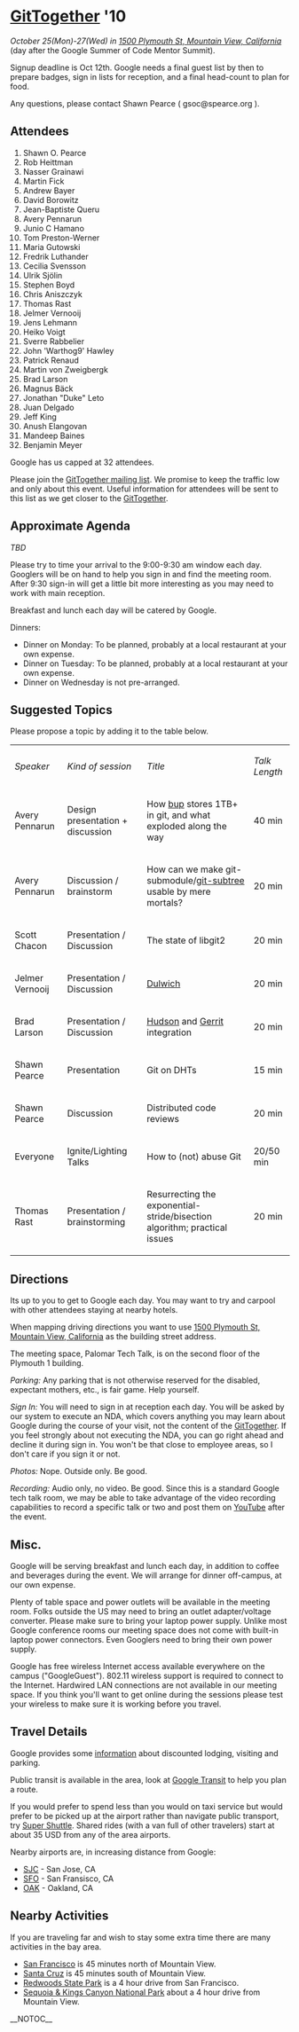 = [[GitTogether]] '10 =
''October 25(Mon)-27(Wed) in [http://maps.google.com/maps?f=q&source=s_q&hl=en&geocode=&q=1500+Plymouth+St,+Mountain+View,+CA+94043&sll=37.420123,-122.08592&sspn=0.010123,0.011952&ie=UTF8&t=h&z=17 1500 Plymouth St, Mountain View, California]'' (day after the Google Summer of Code Mentor Summit).

Signup deadline is Oct 12th.  Google needs a final guest list by then to prepare badges, sign in lists for reception, and a final head-count to plan for food.

Any questions, please contact Shawn Pearce ( gsoc@spearce.org ).

== Attendees ==
# Shawn O. Pearce
# Rob Heittman
# Nasser Grainawi
# Martin Fick
# Andrew Bayer
# David Borowitz
# Jean-Baptiste Queru
# Avery Pennarun
# Junio C Hamano
# Tom Preston-Werner
# Maria Gutowski
# Fredrik Luthander
# Cecilia Svensson
# Ulrik Sjölin
# Stephen Boyd
# Chris Aniszczyk
# Thomas Rast
# Jelmer Vernooij
# Jens Lehmann
# Heiko Voigt
# Sverre Rabbelier
# John 'Warthog9' Hawley
# Patrick Renaud
# Martin von Zweigbergk
# Brad Larson
# Magnus Bäck
# Jonathan "Duke" Leto
# Juan Delgado
# Jeff King
# Anush Elangovan
# Mandeep Baines
# Benjamin Meyer

Google has us capped at 32 attendees.

Please join the [http://groups.google.com/group/gittogether-2010/ GitTogether mailing list].  We promise to keep the traffic low and only about this event. Useful information for attendees will be sent to this list as we get closer to the [[GitTogether]].

== Approximate Agenda ==

''TBD''

Please try to time your arrival to the 9:00-9:30 am window each day.  Googlers will be on hand to help you sign in and find the meeting room.  After 9:30 sign-in will get a little bit more interesting as you may need to work with main reception.

Breakfast and lunch each day will be catered by Google.

Dinners:
* Dinner on Monday: To be planned, probably at a local restaurant at your own expense.
* Dinner on Tuesday: To be planned, probably at a local restaurant at your own expense.
* Dinner on Wednesday is not pre-arranged.

== Suggested Topics ==

Please propose a topic by adding it to the table below.

{| border="1" cellpadding="2" cellspacing="0"
|  ''Speaker'' 
|  ''Kind of session'' 
|  ''Title'' 
|  ''Talk Length'' 
|-
|  Avery Pennarun
|  Design presentation + discussion
|  How [http://github.com/apenwarr/bup bup] stores 1TB+ in git, and what exploded along the way
|  40 min
|-
|  Avery Pennarun
|  Discussion / brainstorm
|  How can we make git-submodule/[http://github.com/apenwarr/git-subtree git-subtree] usable by mere mortals?
|  20 min
|-
|  Scott Chacon
|  Presentation / Discussion
|  The state of libgit2 
|  20 min
|-
|  Jelmer Vernooij
|  Presentation / Discussion
|  [http://samba.org/~jelmer/dulwich Dulwich]
|  20 min
|-
|  Brad Larson
|  Presentation / Discussion
|  [http://hudson-ci.org/ Hudson] and [http://code.google.com/p/gerrit/ Gerrit] integration
|  20 min
|-
|  Shawn Pearce
|  Presentation
|  Git on DHTs
|  15 min
|-
|  Shawn Pearce
|  Discussion
|  Distributed code reviews
|  20 min
|-
|  Everyone
|  Ignite/Lighting Talks
|  How to (not) abuse Git
|  20/50 min
|-
|  Thomas Rast
|  Presentation / brainstorming
|  Resurrecting the exponential-stride/bisection algorithm; practical issues
|  20 min
|}

== Directions ==
Its up to you to get to Google each day.  You may want to try and carpool with other attendees staying at nearby hotels.

When mapping driving directions you want to use [http://maps.google.com/maps?f=q&source=s_q&hl=en&geocode=&q=1500+Plymouth+St,+Mountain+View,+CA+94043&sll=37.420123,-122.08592&sspn=0.010123,0.011952&ie=UTF8&t=h&z=17 1500 Plymouth St, Mountain View, California] as the building street address.

The meeting space, Palomar Tech Talk, is on the second floor of the Plymouth 1 building.

''Parking:'' Any parking that is not otherwise reserved for the disabled, expectant mothers, etc., is fair game.  Help yourself.

''Sign In:'' You will need to sign in at reception each day. You will be asked by our system to execute an NDA, which covers anything you may learn about Google during the course of your visit, not the content of the [[GitTogether]]. If you feel strongly about not executing the NDA, you can go right ahead and decline it during sign in. You won't be that close to employee areas, so I don't care if you sign it or not.

''Photos:'' Nope. Outside only. Be good.

''Recording:'' Audio only, no video. Be good.  Since this is a standard Google tech talk room, we may be able to take advantage of the video recording capabilities to record a specific talk or two and post them on [http://www.youtube.com/ YouTube] after the event.

== Misc. ==
Google will be serving breakfast and lunch each day, in addition to coffee and beverages during the event.  We will arrange for dinner off-campus, at our own expense.

Plenty of table space and power outlets will be available in the meeting room.  Folks outside the US may need to bring an outlet adapter/voltage converter.  Please make sure to bring your laptop power supply.  Unlike most Google conference rooms our meeting space does not come with built-in laptop power connectors.  Even Googlers need to bring their own power supply.

Google has free wireless Internet access available everywhere on the campus ("GoogleGuest").  802.11 wireless support is required to connect to the Internet.  Hardwired LAN connections are not available in our meeting space.  If you think you'll want to get online during the sessions please test your wireless to make sure it is working before you travel.

== Travel Details ==
Google provides some [http://code.google.com/events/visitors/ information] about discounted lodging, visiting and parking.

Public transit is available in the area, look at [http://www.google.com/transit Google Transit] to help you plan a route.

If you would prefer to spend less than you would on taxi service but would prefer to be picked up at the airport rather than navigate public transport, try [http://www.supershuttle.com/ Super Shuttle]. Shared rides (with a van full of other travelers) start at about 35 USD from any of the area airports.

Nearby airports are, in increasing distance from Google:

* [http://maps.google.com/maps?f=q&source=s_q&hl=en&geocode=&q=SJC&sll=37.0625,-95.677068&sspn=79.498962,97.910156&ie=UTF8&t=h&z=15 SJC] - San Jose, CA
* [http://maps.google.com/maps?f=q&source=s_q&hl=en&geocode=&q=SFO&sll=37.366695,-121.925906&sspn=0.04052,0.047808&ie=UTF8&t=h&z=14 SFO] - San Fransisco, CA
* [http://maps.google.com/maps?f=q&source=s_q&hl=en&geocode=&q=OAK&sll=37.615223,-122.389979&sspn=0.080771,0.095615&ie=UTF8&t=h&z=14 OAK] - Oakland, CA

== Nearby Activities ==
If you are traveling far and wish to stay some extra time there are many activities in the bay area.

* [http://www.onlyinsanfrancisco.com/ San Francisco] is 45 minutes north of Mountain View.
* [http://www.santacruz.org/index.shtml Santa Cruz] is 45 minutes south of Mountain View.
* [http://www.humboldtredwoods.org/ Redwoods State Park] is a 4 hour drive from San Francisco.
* [http://www.nps.gov/seki/ Sequoia & Kings Canyon National Park] about a 4 hour drive from Mountain View.

__NOTOC__
